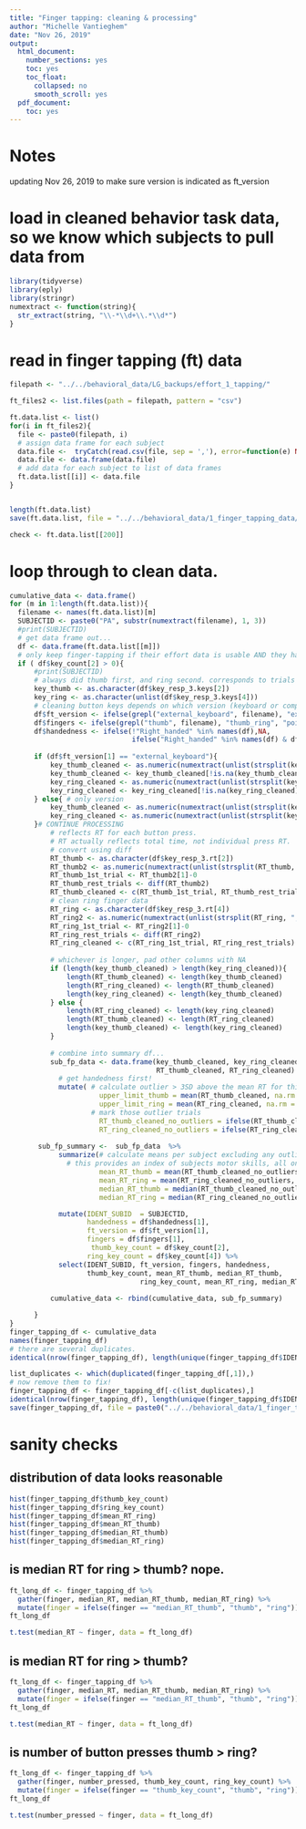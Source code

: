 ```yaml
---
title: "Finger tapping: cleaning & processing"
author: "Michelle Vantieghem"
date: "Nov 26, 2019"
output:
  html_document:
    number_sections: yes
    toc: yes
    toc_float:
      collapsed: no
      smooth_scroll: yes
  pdf_document:
    toc: yes
---
```



# Notes
updating Nov 26, 2019 to make sure version is indicated as ft_version 

# load in cleaned behavior task data, so we know which subjects to pull data from
```r
library(tidyverse)
library(eply)
library(stringr)
numextract <- function(string){ 
  str_extract(string, "\\-*\\d+\\.*\\d*")
} 


```

# read in finger tapping (ft) data
```r
filepath <- "../../behavioral_data/LG_backups/effort_1_tapping/"

ft_files2 <- list.files(path = filepath, pattern = "csv")

ft.data.list <- list() 
for(i in ft_files2){
  file <- paste0(filepath, i)
  # assign data frame for each subject 
  data.file <-  tryCatch(read.csv(file, sep = ','), error=function(e) NULL)
  data.file <- data.frame(data.file)
  # add data for each subject to list of data frames 
  ft.data.list[[i]] <- data.file
}


length(ft.data.list)
save(ft.data.list, file = "../../behavioral_data/1_finger_tapping_data/compiled/compiled_finger_tapping_data_long_format_list.Rdata")

check <- ft.data.list[[200]]
```

# loop through to clean data.
```r
cumulative_data <- data.frame()
for (m in 1:length(ft.data.list)){
  filename <- names(ft.data.list)[m]
  SUBJECTID <- paste0("PA", substr(numextract(filename), 1, 3))
  #print(SUBJECTID)
  # get data frame out...
  df <- data.frame(ft.data.list[[m]])
  # only keep finger-tapping if their effort data is usable AND they have button presses!
  if ( df$key_count[2] > 0){
      #print(SUBJECTID)
      # always did thumb first, and ring second. corresponds to trials 2 & 4 of task.
      key_thumb <- as.character(df$key_resp_3.keys[2])
      key_ring <- as.character(unlist(df$key_resp_3.keys[4]))
      # cleaning button keys depends on which version (keyboard or computer)
      df$ft_version <- ifelse(grepl("external_keyboard", filename), "external_keyboard", "computer")
      df$fingers <- ifelse(grepl("thumb", filename), "thumb_ring", "pointer_pinky")
      df$handedness <- ifelse(!"Right_handed" %in% names(df),NA,
                              ifelse("Right_handed" %in% names(df) & df$Right_handed[1] == "YES", "R", "L"))
      
      if (df$ft_version[1] == "external_keyboard"){
          key_thumb_cleaned <- as.numeric(numextract(unlist(strsplit(key_thumb, "_"))))
          key_thumb_cleaned <- key_thumb_cleaned[!is.na(key_thumb_cleaned)]
          key_ring_cleaned <- as.numeric(numextract(unlist(strsplit(key_ring, "_"))))
          key_ring_cleaned <- key_ring_cleaned[!is.na(key_ring_cleaned)]
      } else{ # only version
          key_thumb_cleaned <- as.numeric(numextract(unlist(strsplit(key_thumb, ","))))
          key_ring_cleaned <- as.numeric(numextract(unlist(strsplit(key_ring, ",")))) 
      }# CONTINUE PROCESSING 
          # reflects RT for each button press.
          # RT actually reflects total time, not individual press RT.
          # convert using diff
          RT_thumb <- as.character(df$key_resp_3.rt[2])
          RT_thumb2 <- as.numeric(numextract(unlist(strsplit(RT_thumb, ","))))
          RT_thumb_1st_trial <- RT_thumb2[1]-0
          RT_thumb_rest_trials <- diff(RT_thumb2)
          RT_thumb_cleaned <- c(RT_thumb_1st_trial, RT_thumb_rest_trials)
          # clean ring finger data 
          RT_ring <- as.character(df$key_resp_3.rt[4])
          RT_ring2 <- as.numeric(numextract(unlist(strsplit(RT_ring, ","))))
          RT_ring_1st_trial <- RT_ring2[1]-0
          RT_ring_rest_trials <- diff(RT_ring2)
          RT_ring_cleaned <- c(RT_ring_1st_trial, RT_ring_rest_trials)
          
          # whichever is longer, pad other columns with NA
          if (length(key_thumb_cleaned) > length(key_ring_cleaned)){
              length(RT_thumb_cleaned) <- length(key_thumb_cleaned)
              length(RT_ring_cleaned) <- length(RT_thumb_cleaned)
              length(key_ring_cleaned) <- length(key_thumb_cleaned)
          } else {
              length(RT_ring_cleaned) <- length(key_ring_cleaned)
              length(RT_thumb_cleaned) <- length(RT_ring_cleaned)
              length(key_thumb_cleaned) <- length(key_ring_cleaned)
          }
    
          # combine into summary df...
          sub_fp_data <- data.frame(key_thumb_cleaned, key_ring_cleaned, 
                                    RT_thumb_cleaned, RT_ring_cleaned) %>%
            # get handedness first! 
            mutate( # calculate outlier > 3SD above the mean RT for this subject, to exclude.
                      upper_limit_thumb = mean(RT_thumb_cleaned, na.rm = T) + 3*sd(RT_thumb_cleaned, na.rm = T),
                      upper_limit_ring = mean(RT_ring_cleaned, na.rm = T) + 3*sd(RT_ring_cleaned, na.rm = T),
                    # mark those outlier trials
                      RT_thumb_cleaned_no_outliers = ifelse(RT_thumb_cleaned > upper_limit_thumb, NA, RT_thumb_cleaned),
                      RT_ring_cleaned_no_outliers = ifelse(RT_ring_cleaned > upper_limit_ring, NA, RT_ring_cleaned))
          
       sub_fp_summary <-  sub_fp_data  %>%
            summarize(# calculate means per subject excluding any outlier presseds!! 
              # this provides an index of subjects motor skills, all on the keyboard outside scanner.
                      mean_RT_thumb = mean(RT_thumb_cleaned_no_outliers, na.rm = T),
                      mean_RT_ring = mean(RT_ring_cleaned_no_outliers, na.rm = T), 
                      median_RT_thumb = median(RT_thumb_cleaned_no_outliers, na.rm = T), 
                      median_RT_ring = median(RT_ring_cleaned_no_outliers, na.rm = T)) %>%

            mutate(IDENT_SUBID  = SUBJECTID, 
                   handedness = df$handedness[1],
                   ft_version = df$ft_version[1],
                   fingers = df$fingers[1],
                    thumb_key_count = df$key_count[2],
                   ring_key_count = df$key_count[4]) %>%
            select(IDENT_SUBID, ft_version, fingers, handedness, 
                   thumb_key_count, mean_RT_thumb, median_RT_thumb, 
                                ring_key_count, mean_RT_ring, median_RT_ring)
         
          cumulative_data <- rbind(cumulative_data, sub_fp_summary)

      }
}
finger_tapping_df <- cumulative_data
names(finger_tapping_df)
# there are several duplicates.
identical(nrow(finger_tapping_df), length(unique(finger_tapping_df$IDENT_SUBID)))

list_duplicates <- which(duplicated(finger_tapping_df[,1]),)
# now remove them to fix! 
finger_tapping_df <- finger_tapping_df[-c(list_duplicates),]
identical(nrow(finger_tapping_df), length(unique(finger_tapping_df$IDENT_SUBID)))
save(finger_tapping_df, file = paste0("../../behavioral_data/1_finger_tapping_data/compiled/compiled_cleaned_finger_tapping_data.Rdata"))

```


# sanity checks
## distribution of data looks reasonable
```r
hist(finger_tapping_df$thumb_key_count)
hist(finger_tapping_df$ring_key_count)
hist(finger_tapping_df$mean_RT_ring)
hist(finger_tapping_df$mean_RT_thumb)
hist(finger_tapping_df$median_RT_thumb)
hist(finger_tapping_df$median_RT_ring)
```

## is median RT for ring > thumb? nope.
```r
ft_long_df <- finger_tapping_df %>%
  gather(finger, median_RT, median_RT_thumb, median_RT_ring) %>%
  mutate(finger = ifelse(finger == "median_RT_thumb", "thumb", "ring"))
ft_long_df

t.test(median_RT ~ finger, data = ft_long_df)
```

## is median RT for ring > thumb?
```r
ft_long_df <- finger_tapping_df %>%
  gather(finger, median_RT, median_RT_thumb, median_RT_ring) %>%
  mutate(finger = ifelse(finger == "median_RT_thumb", "thumb", "ring"))
ft_long_df

t.test(median_RT ~ finger, data = ft_long_df)
```


## is number of button presses thumb > ring?
```r
ft_long_df <- finger_tapping_df %>%
  gather(finger, number_pressed, thumb_key_count, ring_key_count) %>%
  mutate(finger = ifelse(finger == "thumb_key_count", "thumb", "ring"))
ft_long_df

t.test(number_pressed ~ finger, data = ft_long_df)
```

